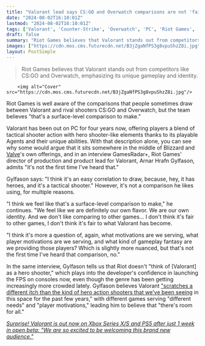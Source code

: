 ```yaml
---
title: "Valorant lead says CS:GO and Overwatch comparisons are not 'fair to other games' or 'what Valorant has become'"
date: "2024-08-02T16:10:01Z"
lastmod: "2024-08-02T16:10:01Z"
tags: ['Valorant', 'Counter-Strike', 'Overwatch', 'PC', 'Riot Games', 'Tactical Shooter', 'Hero Shooter', 'Valve', 'Xbox', 'PlayStation']
draft: false
summary: "Riot Games believes that Valorant stands out from competitors like CS:GO and Overwatch, emphasizing its unique gameplay and identity."
images: ["https://cdn.mos.cms.futurecdn.net/B3jZgaNfPS3g8vpuShzZ8i.jpg"]
layout: PostSimple
---
```

> Riot Games believes that Valorant stands out from competitors like CS:GO and Overwatch, emphasizing its unique gameplay and identity.


        <img alt="Cover" src="https://cdn.mos.cms.futurecdn.net/B3jZgaNfPS3g8vpuShzZ8i.jpg"/>
        
Riot Games is well aware of the comparisons that people sometimes draw between Valorant and rival shooters CS:GO and Overwatch, but the team believes "that's a surface-level comparison to make."

Valorant has been out on PC for four years now, offering players a blend of tactical shooter action with hero shooter-like elements thanks to its playable Agents and their unique abilities. With that description alone, you can see why some would argue that it sits somewhere in the middle of Blizzard and [Valve](https://www.gamesradar.com/tag/valve/)'s own offerings, and in an interview GamesRadar+, Riot Games' director of production and product lead for Valorant, Arnar Hrafn Gylfason, admits "it's not the first time I've heard that."

Gylfason says: "I think it's an easy correlation to draw, because, hey, it has heroes, and it's a tactical shooter." However, it's not a comparison he likes using, for multiple reasons. 

"I think we feel like that's a surface-level comparison to make," he continues. "We feel like we are definitely our own flavor. We are our own identity. And we don't like comparing to other games… I don't think it's fair to other games, I don't think it's fair to what Valorant has become.

"I think it's more a question of, again, what motivations are we serving, what player motivations are we serving, and what kind of gameplay fantasy are we providing those players? Which is slightly more nuanced, but that's not the first time I've heard that comparison, no."

In the same interview, Gylfason tells us that Riot doesn't "think of [Valorant] as a hero shooter," which plays into the developer's confidence in launching the FPS on consoles now, even though the genre has been getting increasingly more crowded lately. Gylfason believes Valorant [<u>"scratches a different itch than the kind of hero action shooters that we've been seeing</u>](https://www.gamesradar.com/games/fps/as-concord-and-marvel-rivals-near-valorant-lead-isnt-worried-about-launching-the-tactical-fps-on-ps5-and-xbox-series-xors-as-it-scratches-a-different-itch-than-hero-shooters/) in this space for the past few years," with different games serving "different needs" and "player motivations," leading him to believe that "there's room for all."

[<u><em>Surprise! Valorant is out now on Xbox Series X/S and PS5 after just 1 week in open beta: "We are so excited to be welcoming this brand new audience."</em></u>](https://www.gamesradar.com/games/fps/surprise-valorant-is-out-now-on-xbox-series-xors-and-ps5-after-just-1-week-in-open-beta-we-are-so-excited-to-be-welcoming-this-brand-new-audience/)
        